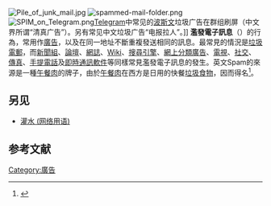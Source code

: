 {{Expand language|1=en|2=de|status2=yes|time=2022-02-17T00:21:56+00:00}}
{{TA
|G1=IT
}}
[[File:Pile_of_junk_mail.jpg|thumb]]
[[Image:spammed-mail-folder.png|thumb]]
[[File:SPIM_on_Telegram.png|thumb]][[Telegram|Telegram]]中常见的[[波斯文|波斯文]]垃圾广告在群组刷屏（中文界所谓“清真广告”）。另有常见中文垃圾广告“电报拉人”。]]
'''濫發電子訊息'''（{{lang-en|electronic spamming}}）的行為，常用作[[廣告|廣告]]，以及在同一地址不斷重複發送相同的訊息。最常見的情況是[[垃圾電郵|垃圾電郵]]，而[[新聞組|新聞組]]、[[論壇|論壇]]、[[網誌|網誌]]、[[Wiki|Wiki]]、[[搜尋引擎|搜尋引擎]]、[[網上分類廣告|網上分類廣告]]、[[電視|電視]]、[[社交|社交]]、[[傳真|傳真]]、[[手提電話|手提電話]]及[[即時通訊軟件|即時通訊軟件]]等同樣常見濫發電子訊息的發生。英文Spam的來源是一種[[午餐肉|午餐肉]]的牌子，由於[[午餐肉|午餐肉]]在西方是日用的快餐[[垃圾食物|垃圾食物]]，因而得名<ref>{{cite web | url = http://www.merriam-webster.com/dictionary/spam | title = Spam | type = definition & more | work = Merriam-Webster Dictionary | date = 2012-08-31 | accessdate = 2013-07-05 | archive-date = 2019-03-23 | archive-url = https://web.archive.org/web/20190323132342/https://www.merriam-webster.com/dictionary/spam | dead-url = no }}</ref>。

==另见==
*[[灌水_(网络用语)|灌水 (网络用语)]]

==参考文献==
{{reflist}}

{{internet-stub}}

[[Category:廣告|Category:廣告]]